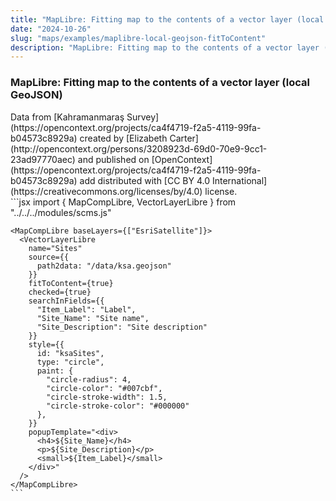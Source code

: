 ```yaml
---
title: "MapLibre: Fitting map to the contents of a vector layer (local GeoJSON)"
date: "2024-10-26"
slug: "maps/examples/maplibre-local-geojson-fitToContent"
description: "MapLibre: Fitting map to the contents of a vector layer (local GeoJSON)"
---
```



### MapLibre: Fitting map to the contents of a vector layer (local GeoJSON)

<div className="row mt-3 mb-5 border-top border-bottom py-3">
  <div className="col-6">
    <MapCompLibre baseLayers={["EsriSatellite"]}>
      <VectorLayerLibre
        name="Sites"
        source={{
          path2data: "/data/ksa.geojson"
        }}
        fitToContent={true}
        checked={true}
        searchInFields={{
          "Item_Label": "Label",
          "Site_Name": "Site name",
          "Site_Description": "Site description"
        }}
        style={{
          id: "ksaSites",
          type: "circle",
          paint: {
            "circle-radius": 4,
            "circle-color": "#007cbf",
            "circle-stroke-width": 1.5,
            "circle-stroke-color": "#000000"
          },
        }}
        popupTemplate="<div>
          <h4>${Site_Name}</h4>
          <p>${Site_Description}</p>
          <small>${Item_Label}</small>
        </div>"
      />
    </MapCompLibre>
    Data from [Kahramanmaraş Survey](https://opencontext.org/projects/ca4f4719-f2a5-4119-99fa-b04573c8929a) created by [Elizabeth Carter](http://opencontext.org/persons/3208923d-69d0-70e9-9cc1-23ad97770aec) and published on [OpenContext](https://opencontext.org/projects/ca4f4719-f2a5-4119-99fa-b04573c8929a) add distributed with [CC BY 4.0 International](https://creativecommons.org/licenses/by/4.0) license.
  </div>
  <div className="col-6">
    ```jsx
    import {
      MapCompLibre,
      VectorLayerLibre
    } from "../../../modules/scms.js"

    <MapCompLibre baseLayers={["EsriSatellite"]}>
      <VectorLayerLibre
        name="Sites"
        source={{
          path2data: "/data/ksa.geojson"
        }}
        fitToContent={true}
        checked={true}
        searchInFields={{
          "Item_Label": "Label",
          "Site_Name": "Site name",
          "Site_Description": "Site description"
        }}
        style={{
          id: "ksaSites",
          type: "circle",
          paint: {
            "circle-radius": 4,
            "circle-color": "#007cbf",
            "circle-stroke-width": 1.5,
            "circle-stroke-color": "#000000"
          },
        }}
        popupTemplate="<div>
          <h4>${Site_Name}</h4>
          <p>${Site_Description}</p>
          <small>${Item_Label}</small>
        </div>"
      />
    </MapCompLibre>
    ```

  </div>
</div>
